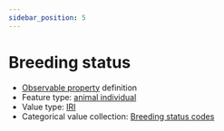 ```yaml
---
sidebar_position: 5
---
```



# Breeding status

- [Observable property](/viewers/dawe-vocabs?uri=https://linked.data.gov.au/def/nrm/d8ed3241-8d97-4a63-be3a-5f610a4b8739) definition
- Feature type: [animal individual](http://linked.data.gov.au/def/tern-cv/ecb855ed-50e1-4299-8491-861759ef40b7)
- Value type: [IRI](https://w3id.org/tern/ontologies/tern/IRI)
- Categorical value collection: [Breeding status codes](/viewers/dawe-vocabs?uri=https://linked.data.gov.au/def/nrm/b7dc10d2-c0aa-46b3-94da-685cd0a723e4)

<Example
  protocolModule="opportunistic-observations"
  observableProperty="https://linked.data.gov.au/def/nrm/d8ed3241-8d97-4a63-be3a-5f610a4b8739"
/>
